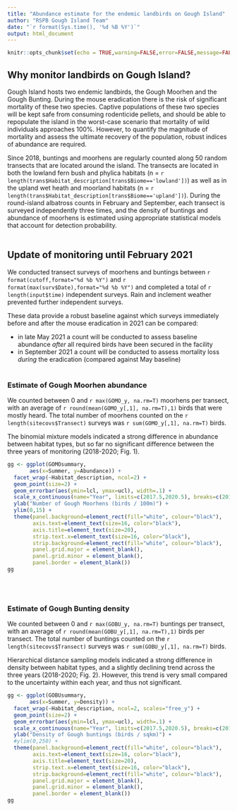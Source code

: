 ---
title: "Abundance estimate for the endemic landbirds on Gough Island"
author: "RSPB Gough Island Team"
date: "`r format(Sys.time(), '%d %B %Y')`"
output: html_document
---

```{r setup, include=FALSE}
knitr::opts_chunk$set(echo = TRUE,warning=FALSE,error=FALSE,message=FALSE)
```


## Why monitor landbirds on Gough Island?

Gough Island hosts two endemic landbirds, the Gough Moorhen and the Gough Bunting. During the mouse eradication there is the risk of significant mortality of these two species. Captive populations of these two species will be kept safe from consuming rodenticide pellets, and should be able to repopulate the island in the worst-case scenario that mortality of wild individuals approaches 100%. However, to quantify the magnitude of mortality and assess the ultimate recovery of the population, robust indices of abundance are required.

Since 2018, buntings and moorhens are regularly counted along 50 random transects that are located around the island. The transects are located in both the lowland fern bush and phylica habitats (n = `r length(trans$Habitat_description[trans$Biome=='lowland'])`) as well as in the upland wet heath and moorland habitats (n = `r length(trans$Habitat_description[trans$Biome=='upland'])`). During the round-island albatross counts in February and September, each transect is surveyed independently three times, and the density of buntings and abundance of moorhens is estimated using appropriate statistical models that account for detection probability.
<br>
<br>

## Update of monitoring until February 2021

We conducted transect surveys of moorhens and buntings between `r format(cutoff,format="%d %b %Y")` and  `r format(max(surv$Date),format="%d %b %Y")` and completed a total of `r length(input$time)` independent surveys. Rain and inclement weather prevented further independent surveys. 

These data provide a robust baseline against which surveys immediately before and after the mouse eradication in 2021 can be compared:

* in late May 2021 a count will be conducted to assess baseline abundance *after* all required birds have been secured in the facility
* in September 2021 a count will be conducted to assess mortality loss *during* the eradication (compared against May baseline)
<br>
<br>


### Estimate of Gough Moorhen abundance

We counted between 0 and `r max(GOMO_y, na.rm=T)` moorhens per transect, with an average of `r round(mean(GOMO_y[,1], na.rm=T),1)` birds that were mostly heard. The total number of moorhens counted on the `r length(sitecovs$Transect)` surveys was `r sum(GOMO_y[,1], na.rm=T)` birds.

The binomial mixture models indicated a strong difference in abundance between habitat types, but so far no significant difference between the three years of monitoring (2018-2020; Fig. 1).


```{r, echo=FALSE,fig.cap = "Fig. 1. Abundance of Gough Moorhens (in birds/100 m transect) in four habitat types on Gough Island between 2018 and 2020 estimated from surveys along 50 transects.", warning=FALSE,error=FALSE,message=FALSE, fig.height = 8, fig.width = 9, fig.align = "center"}
gg <- ggplot(GOMOsummary,
       aes(x=Summer, y=Abundance)) +
  facet_wrap(~Habitat_description, ncol=2) +
  geom_point(size=2) +
  geom_errorbar(aes(ymin=lcl, ymax=ucl), width=.1) +
  scale_x_continuous(name="Year", limits=c(2017.5,2020.5), breaks=c(2018,2019,2020)) +
  ylab("Number of Gough Moorhens (birds / 100m)") +
  ylim(0,15) +
  theme(panel.background=element_rect(fill="white", colour="black"), 
        axis.text=element_text(size=16, color="black"), 
        axis.title=element_text(size=20), 
        strip.text.x=element_text(size=16, color="black"), 
        strip.background=element_rect(fill="white", colour="black"), 
        panel.grid.major = element_blank(), 
        panel.grid.minor = element_blank(), 
        panel.border = element_blank())
gg
```
<br>
<br>


### Estimate of Gough Bunting density

We counted between 0 and `r max(GOBU_y, na.rm=T)` buntings per transect, with an average of `r round(mean(GOBU_y[,1], na.rm=T),1)` birds per transect. The total number of buntings counted on the `r length(sitecovs$Transect)` surveys was `r sum(GOBU_y[,1], na.rm=T)` birds.

Hierarchical distance sampling models indicated a strong difference in density between habitat types, and a slightly declining trend across the three years (2018-2020; Fig. 2). However, this trend is very small compared to the uncertainty within each year, and thus not significant.


```{r, echo=FALSE,fig.cap = "Fig. 2. Density of Gough Buntings (in birds/sqkm) in four habitat types on Gough Island between 2018 and 2020 estimated from surveys along 50 transects.", warning=FALSE,error=FALSE,message=FALSE, fig.height = 8, fig.width = 9, fig.align = "center"}
gg <- ggplot(GOBUsummary,
       aes(x=Summer, y=Density)) +
  facet_wrap(~Habitat_description, ncol=2, scales="free_y") +
  geom_point(size=2) +
  geom_errorbar(aes(ymin=lcl, ymax=ucl), width=.1) +
  scale_x_continuous(name="Year", limits=c(2017.5,2020.5), breaks=c(2018,2019,2020)) +
  ylab("Density of Gough buntings (birds / sqkm)") +
  #ylim(0,250) +
  theme(panel.background=element_rect(fill="white", colour="black"), 
        axis.text=element_text(size=16, color="black"), 
        axis.title=element_text(size=20), 
        strip.text.x=element_text(size=16, color="black"), 
        strip.background=element_rect(fill="white", colour="black"), 
        panel.grid.major = element_blank(), 
        panel.grid.minor = element_blank(), 
        panel.border = element_blank())
gg
```
<br>
<br>

